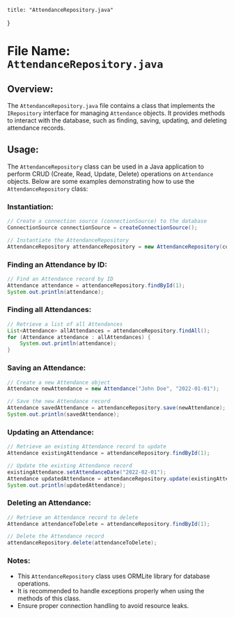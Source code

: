 
    title: "AttendanceRepository.java"
}


# File Name: `AttendanceRepository.java`

## Overview:
The `AttendanceRepository.java` file contains a class that implements the `IRepository` interface for managing `Attendance` objects. It provides methods to interact with the database, such as finding, saving, updating, and deleting attendance records.

## Usage:
The `AttendanceRepository` class can be used in a Java application to perform CRUD (Create, Read, Update, Delete) operations on `Attendance` objects. Below are some examples demonstrating how to use the `AttendanceRepository` class:

### Instantiation:
```java
// Create a connection source (connectionSource) to the database
ConnectionSource connectionSource = createConnectionSource();

// Instantiate the AttendanceRepository
AttendanceRepository attendanceRepository = new AttendanceRepository(connectionSource);
```

### Finding an Attendance by ID:
```java
// Find an Attendance record by ID
Attendance attendance = attendanceRepository.findById(1);
System.out.println(attendance);
```

### Finding all Attendances:
```java
// Retrieve a list of all Attendances
List<Attendance> allAttendances = attendanceRepository.findAll();
for (Attendance attendance : allAttendances) {
    System.out.println(attendance);
}
```

### Saving an Attendance:
```java
// Create a new Attendance object
Attendance newAttendance = new Attendance("John Doe", "2022-01-01");

// Save the new Attendance record
Attendance savedAttendance = attendanceRepository.save(newAttendance);
System.out.println(savedAttendance);
```

### Updating an Attendance:
```java
// Retrieve an existing Attendance record to update
Attendance existingAttendance = attendanceRepository.findById(1);

// Update the existing Attendance record
existingAttendance.setAttendanceDate("2022-02-01");
Attendance updatedAttendance = attendanceRepository.update(existingAttendance);
System.out.println(updatedAttendance);
```

### Deleting an Attendance:
```java
// Retrieve an Attendance record to delete
Attendance attendanceToDelete = attendanceRepository.findById(1);

// Delete the Attendance record
attendanceRepository.delete(attendanceToDelete);
```

### Notes:
- This `AttendanceRepository` class uses ORMLite library for database operations.
- It is recommended to handle exceptions properly when using the methods of this class.
- Ensure proper connection handling to avoid resource leaks.

